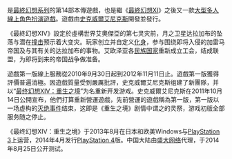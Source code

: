 {{vgname|[[最終幻想XIV|最終幻想XIV]]|ja=ファイナルファンタジーXIV|en=Final Fantasy XIV}}是[[最終幻想系列|最終幻想系列]]的第14部本傳遊戲，也是繼《[[最終幻想XI|最終幻想XI]]》之後又一款[[大型多人線上角色扮演遊戲|大型多人線上角色扮演遊戲]]。遊戲由[[史克威爾艾尼克斯|史克威爾艾尼克斯]]開發並發行。

《最終幻想XIV》設定於虛構世界艾奧傑亞的第七灵灾前，月之卫星达拉加布的坠落与潜在[[撞击事件|撞击]]预示着大变灾。玩家创立并自定义[[化身_(电脑)|化身]]，参与围绕即将入侵的加雷马帝国及与其有关的达拉加布的事物。艾欧泽亚各[[民族国家|民族国家]]重新成立工会，结成联盟，为即将到来的帝国战争做准备。

遊戲第一版線上服務從2010年9月30日起到2012年11月11日止。遊戲第一版獲得評價普遍消極。因遊戲質量受到嚴厲批評，史克威爾艾尼克斯组建了新團隊，并以“[[最终幻想XIV：重生之境|最终幻想XIV：重生之境]]”为名重新开发游戏。史克威爾艾尼克斯在2011年10月14日公開宣布，他們打算重新營運遊戲，先前營運的遊戲稱為第一版，第一版以一场虚构的[[生物集群灭绝|灭绝事件]]结束，这即是《重生之境》剧情中谓之的灵祭，游戏初版全部服务随之停止。

《最终幻想XIV：重生之境》于2013年8月在日本和欧美Windows与[[PlayStation_3|PlayStation 3]]上运营，2014年4月发行[[PlayStation_4|PlayStation 4]]版。中国大陆由[[盛大网络|盛大网络]]代理，于2014年8月25日公开测试。
